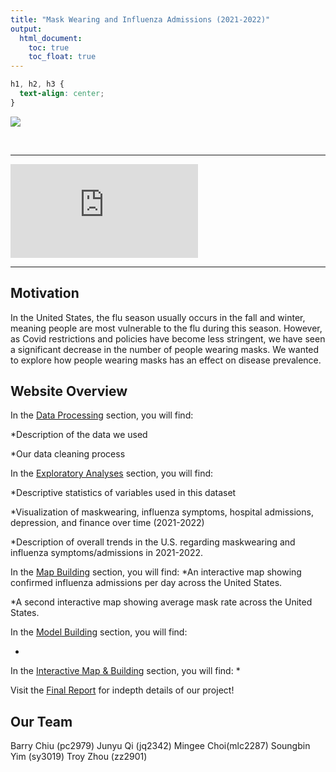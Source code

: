 ```yaml
---
title: "Mask Wearing and Influenza Admissions (2021-2022)"
output: 
  html_document:
    toc: true
    toc_float: true
---
```


```css
h1, h2, h3 {
  text-align: center;
}
```

![](images/mask.jpg)

<br>

***

<div class="vid_container">
  <iframe 
    src="https://www.youtube.com/embed/nOIp6J8Uas4"
    frameborder="0" allowfullscreen class="video">
  </iframe>
</div>

***

## Motivation

In the United States, the flu season usually occurs in the fall and winter, meaning people are most vulnerable to the flu during this season. However, as Covid restrictions and policies have become less stringent, we have seen a significant decrease in the number of people wearing masks. We wanted to explore how people wearing masks has an effect on disease prevalence.

## Website Overview

In the [Data Processing](https://mingeechoi.github.io/P8105-final-project-proposal/Data-cleaning--analysis.html) section, you will find:

*Description of the data we used

*Our data cleaning process


In the [Exploratory Analyses](https://mingeechoi.github.io/P8105-final-project-proposal/exploratory_analysis.html) section, you will find:

*Descriptive statistics of variables used in this dataset

*Visualization of maskwearing, influenza symptoms, hospital admissions, depression, and finance over time (2021-2022)

*Description of overall trends in the U.S. regarding maskwearing and influenza symptoms/admissions in 2021-2022.


In the [Map Building](https://mingeechoi.github.io/P8105-final-project-proposal/dashboard.html) section, you will find:
*An interactive map showing confirmed influenza admissions per day across the United States.

*A second interactive map showing average mask rate across the United States.


In the [Model Building](https://mingeechoi.github.io/P8105-final-project-proposal/model_building.html) section, you will find:

*

In the [Interactive Map & Building](https://mingeechoi.github.io/P8105-final-project-proposal/model_building.html) section, you will find:
*


Visit the [Final Report](https://mingeechoi.github.io/P8105-final-project-proposal/final_report.html) for indepth details of our project!


## Our Team
Barry Chiu (pc2979)
Junyu Qi (jq2342)
Mingee Choi(mlc2287)
Soungbin Yim (sy3019)
Troy Zhou (zz2901)










